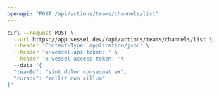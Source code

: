 ```yaml
---
openapi: "POST /api/actions/teams/channels/list"
---
```


<RequestExample>

```bash Request
curl --request POST \
  --url https://app.vessel.dev//api/actions/teams/channels/list \
  --header 'Content-Type: application/json' \
  --header 'x-vessel-api-token: ' \
  --header 'x-vessel-access-token: '\ 
  --data '{
  "teamId": "sint dolor consequat ex",
  "cursor": "mollit non cillum"
}'
```

</RequestExample>


      